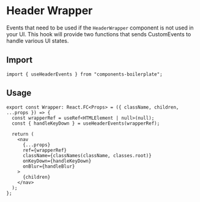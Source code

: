 
<Meta title="Components/Header/useHeaderEvents" />

# Header Wrapper

Events that need to be used if the `HeaderWrapper` component is not used in your UI. This hook will provide two functions that sends CustomEvents to handle various UI states.

## Import

```tsx
import { useHeaderEvents } from "components-boilerplate";
```

## Usage

```tsx
export const Wrapper: React.FC<Props> = ({ className, children, ...props }) => {
  const wrapperRef = useRef<HTMLElement | null>(null);
  const { handleKeyDown } = useHeaderEvents(wrapperRef);

  return (
    <nav
      {...props}
      ref={wrapperRef}
      className={classNames(className, classes.root)}
      onKeyDown={handleKeyDown}
      onBlur={handleBlur}
    >
      {children}
    </nav>
  );
};
```
